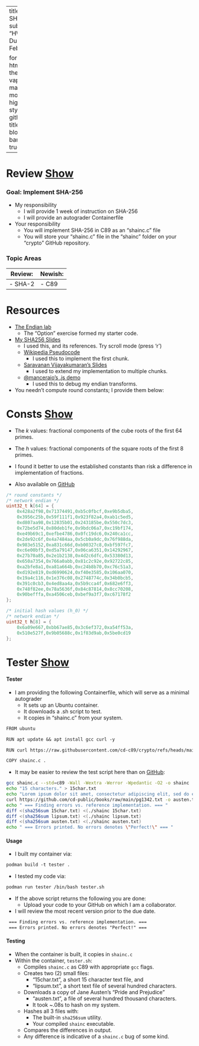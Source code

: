 <style>
  * {
    background-repeat: no-repeat;
    background-attachment: fixed;
  }
</style>

---
title: SHAinC
subtitle: "HW 0x2: Due Th, Feb 06"

format: 
  html:
    theme: vapor
    mainfont: monospace
    highlight-style: github
    title-block-banner: true
---

# Review&nbsp;<a class="btn btn-primary" data-bs-toggle="collapse" href="#review" role="button" aria-expanded="false" aria-controls="review">Show</a>

::: {#review .collapse .multi-collapse}

### Goal: Implement SHA-256
- My responsibility
  - I will provide 1 week of instruction on SHA-256
  - I will provide an autograder Containerfile
- Your responsibility
  - You will implement SHA-256 in C89 as an "shainc.c" file
  - You will store your "shainc.c" file in the "shainc" folder on your "crypto" GitHub repository.
  
### Topic Areas

|Review:    | Newish:    |
| --------- | ---------- |
|- SHA-2    | - C89      |

# Resources

- [The Endian lab](endian.html)
    - The "Option" exercise formed my starter code.
- [My SHA256 Slides](sha256.html)
  - I used this, and its references. Try scroll mode (press 'r')
  - [Wikipedia Pseudocode](https://en.wikipedia.org/wiki/SHA-2#Pseudocode)
      - I used this to implement the first chunk.
  - [Saravanan Vijayakumaran's Slides](https://www.ee.iitb.ac.in/~sarva/courses/EE720/2023/slides/hash-functions.html#/sha-256)
      - I used to extend my implementation to multiple chunks.
  - [@manceraio's .js demo](https://sha256algorithm.com/)
      - I used this to debug my endian transforms.
- You needn't compute round constants; I provide them below:

:::

# Consts&nbsp;<a class="btn btn-primary" data-bs-toggle="collapse" href="#primes" role="button" aria-expanded="false" aria-controls="primes">Show</a>

::: {#primes .collapse .multi-collapse}

- The $k$ values: fractional components of the cube roots of the first 64 primes.
- The $h$ values: fractional components of the square roots of the first 8 primes.
- I found it better to use the established constants than risk a difference in implementation of fractions.

- Also available on [GitHub](https://github.com/cd-c89/crypto/blob/main/shainc/shainc.c)

```.C
/* round constants */
/* network endian */
uint32_t k[64] = {
    0x428a2f98,0x71374491,0xb5c0fbcf,0xe9b5dba5,
    0x3956c25b,0x59f111f1,0x923f82a4,0xab1c5ed5,
    0xd807aa98,0x12835b01,0x243185be,0x550c7dc3,
    0x72be5d74,0x80deb1fe,0x9bdc06a7,0xc19bf174,
    0xe49b69c1,0xefbe4786,0x0fc19dc6,0x240ca1cc,
    0x2de92c6f,0x4a7484aa,0x5cb0a9dc,0x76f988da,
    0x983e5152,0xa831c66d,0xb00327c8,0xbf597fc7,
    0xc6e00bf3,0xd5a79147,0x06ca6351,0x14292967,
    0x27b70a85,0x2e1b2138,0x4d2c6dfc,0x53380d13,
    0x650a7354,0x766a0abb,0x81c2c92e,0x92722c85,
    0xa2bfe8a1,0xa81a664b,0xc24b8b70,0xc76c51a3,
    0xd192e819,0xd6990624,0xf40e3585,0x106aa070,
    0x19a4c116,0x1e376c08,0x2748774c,0x34b0bcb5,
    0x391c0cb3,0x4ed8aa4a,0x5b9cca4f,0x682e6ff3,
    0x748f82ee,0x78a5636f,0x84c87814,0x8cc70208,
    0x90befffa,0xa4506ceb,0xbef9a3f7,0xc67178f2
};
```

```.C
/* initial hash values (h_0) */
/* network endian */
uint32_t h[8] = {
    0x6a09e667,0xbb67ae85,0x3c6ef372,0xa54ff53a,
    0x510e527f,0x9b05688c,0x1f83d9ab,0x5be0cd19
};
```

:::

# Tester&nbsp;<a class="btn btn-primary" data-bs-toggle="collapse" href="#tester" role="button" aria-expanded="false" aria-controls="tester">Show</a>

::: {#tester .collapse .multi-collapse}

#### Tester

- I am providing the following Containerfile, which will serve as a minimal autograder
    - It sets up an Ubuntu container.
    - It downloads a .sh script to test.
    - It copies in "shainc.c" from your system.

```.email
FROM ubuntu 

RUN apt update && apt install gcc curl -y

RUN curl https://raw.githubusercontent.com/cd-c89/crypto/refs/heads/main/shainc/tester.sh -o tester.sh

COPY shainc.c .
```

- It may be easier to review the test script here than on [GitHub](https://github.com/cd-c89/crypto/blob/main/shainc/tester.sh):

```.sh
gcc shainc.c --std=c89 -Wall -Wextra -Werror -Wpedantic -O2 -o shainc
echo "15 characters." > 15char.txt
echo "Lorem ipsum dolor sit amet, consectetur adipiscing elit, sed do eiusmod tempor incididunt ut labore et dolore magna aliqua. Ut enim ad minim veniam, quis nostrud exercitation ullamco laboris nisi ut aliquip ex ea commodo consequat. Duis aute irure dolor in reprehenderit in voluptate velit esse cillum dolore eu fugiat nulla pariatur. Excepteur sint occaecat cupidatat non proident, sunt in culpa qui officia deserunt mollit anim id est laborum." > lipsum.txt
curl https://github.com/cd-public/books/raw/main/pg1342.txt -o austen.txt 2>/dev/null
echo " === Finding errors vs. reference implementation. === "
diff <(sha256sum 15char.txt) <(./shainc 15char.txt)
diff <(sha256sum lipsum.txt) <(./shainc lipsum.txt)
diff <(sha256sum austen.txt) <(./shainc austen.txt)
echo " === Errors printed. No errors denotes \"Perfect!\" === "
```

#### Usage

- I built my container via:

```email
podman build -t tester .
```

- I tested my code via:

```email
podman run tester /bin/bash tester.sh
```

- If the above script returns the following you are done:
    - Upload your code to your GitHub on which I am a collaborator.
- I will review the most recent version prior to the due date.
```email
 === Finding errors vs. reference implementation. === 
 === Errors printed. No errors denotes "Perfect!" === 
 ```

#### Testing

-   When the container is built, it copies in `shainc.c`
-   Within the container, `tester.sh`:
    -   Compiles `shainc.c` as C89 with appropriate `gcc` flags.
    -   Creates two (2) small files:
        -   "15char.txt", a short 15 character text file, and
        -   "lipsum.txt", a short text file of several hundred characters.
    -   Downloads a copy of Jane Austen's "Pride and Prejudice"
        -   "austen.txt", a file of several hundred thousand characters.
        -   It took ~.08s to hash on my system.
    -   Hashes all 3 files with:
        -   The built-in `sha256sum` utility.
        -   Your compiled `shainc` executable.
    -   Compares the differences in output.
    -   Any difference is indicative of a `shainc.c` bug of some kind.
:::